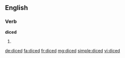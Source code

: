 ==English==

===Verb===
'''diced'''

# {{past of|dice}}

[[de:diced]]
[[fa:diced]]
[[fr:diced]]
[[mg:diced]]
[[simple:diced]]
[[vi:diced]]